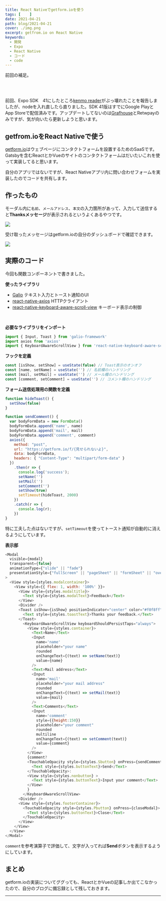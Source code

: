 ```yaml
---
title: React Nativeでgetform.ioを使う
tags: [    ]
date: 2021-04-21
path: blog/2021-04-21
cover: ./img.png
excerpt: getfrom.io on React Native
keywords:
  - 開発
  - Expo
  - React Native
  - コード
  - code
---
```


<Link to='/blog/2021-04-16'>前回</Link>の補足。

<br/><br/>

前回、Expo SDK　41にしたところ[kenmo reader](https://kenmo-reader.ml/)がぶっ壊れたことを報告しましたが、nodeを入れ直したら直りました。SDK 41版はすでにGoogle PlayとApp Storeで配信済みです。アップデートしてないのは[Grafhouse](https://grafhouse.ml/)とRetwpayのみですが、気が向いたら更新しようと思います。


## getfrom.ioをReact Nativeで使う

[getform.io](https://getform.io/)はウェブページにコンタクトフォームを設置するためのSaaSです。Gatsbyを含むReactとかVueのサイトのコンタクトフォームはだいたいこれを使って実装してると思います。

自分のアプリではないですが、React Nativeアプリ内に問い合わせフォームを実装したのでコードを共有します。

## 作ったもの

モーダル内に`名前`、`メールアドレス`、`本文`の入力箇所があって、入力して送信すると**Thanksメッセージ**が表示されるというよくあるやつです。

![](./img1.png)

受け取ったメッセージはgetform.ioの自分のダッシュボードで確認できます。

![](./img2.png)

## 実際のコード

今回も関数コンポーネントで書きました。

**使ったライブラリ**

- [Galio](https://galio.io/) テキスト入力とトースト通知のUI
- [react-native-axios](https://www.npmjs.com/package/react-native-axios) HTTPクライアント
- [react-native-keyboard-aware-scroll-view](https://github.com/APSL/react-native-keyboard-aware-scroll-view) キーボード表示の制御

<br/>

**必要なライブラリをインポート**

```javascript
import { Input, Toast } from 'galio-framework'
import axios from 'axios'
import { KeyboardAwareScrollView } from 'react-native-keyboard-aware-scroll-view'
```

**フックを定義**

```javascript
const [isShow, setShow] = useState(false) // Toast表示のオンオフ
const [name, setName] = useState('') // 名前欄のハンドリング
const [mail, setMail] = useState('') // メール欄のハンドリング
const [comment, setComment] = useState('') // コメント欄のハンドリング
```

**フォーム送信処理用の関数を定義**

```javascript
function hideToast() {
  setShow(false)
}

function sendComment() {
  var bodyFormData = new FormData()
  bodyFormData.append('name', name)
  bodyFormData.append('mail', mail)
  bodyFormData.append('comment', comment)
  axios({
    method: "post",
    url: "https://getform.io/f/{見せられないよ}",
    data: bodyFormData,
    headers: { "Content-Type": "multipart/form-data" }
  })
    .then(r => {
      console.log('success');
      setName('')
      setMail('')
      setComment('')
      setShow(true)
      setTimeout(hideToast, 2000)
    })
    .catch(r => {
      console.log(r);
    })
}
```

特に工夫した点はないですが、`setTimeout`を使ってトースト通知が自動的に消えるようにしています。

**表示部**

```javascript
<Modal
  visible={modal}
  transparent={false}
  animationType={"slide" || "fade"}
  presentationStyle={"fullScreen" || "pageSheet" || "formSheet" || "overFullScreen"}
>
  <View style={styles.modalcontainer}>
    <View style={{ flex: 1, width: '100%' }}>
      <View style={styles.modaltitle}>
        <Text style={styles.modalText}>Feedback</Text>
      </View>
      <Divider />
      <Toast isShow={isShow} positionIndicator="center" color="#f0f8ff" round={true}>
        <Text style={styles.toastText}>Thanks your feedback.</Text>
      </Toast>
        <KeyboardAwareScrollView keyboardShouldPersistTaps="always">
          <View style={styles.container}>
            <Text>Name</Text>
            <Input
              name='name'
              placeholder="your name"
              rounded
              onChangeText={(text) => setName(text)}
              value={name}
            />
            <Text>Mail address</Text>
            <Input
              name='mail'
              placeholder="your mail address"
              rounded
              onChangeText={(text) => setMail(text)}
              value={mail}
            />
            <Text>Comments</Text>
            <Input
              name='comment'
              style={{height:150}}
              placeholder="your comment"
              rounded
              multiline
              onChangeText={(text) => setComment(text)}
              value={comment}
            />
          </View>
          {comment?
          <TouchableOpacity style={styles.Sbutton} onPress={sendComment}>
            <Text style={styles.buttonText}>Send</Text>
          </TouchableOpacity>:
          <View style={styles.nonbutton} >
            <Text style={styles.buttonText}>Input your comment</Text>
          </View>
          }
        </KeyboardAwareScrollView>
      <Divider />
      <View style={styles.footerContainer}>
        <TouchableOpacity style={styles.Pbutton} onPress={closeModal}>
          <Text style={styles.buttonText}>Close</Text>
        </TouchableOpacity>
      </View>
    </View>
  </View>
</Modal>
```

`comment`を参考演算子で評価して、文字が入ってれば**Send**ボタンを表示するようにしています。

## まとめ

getform.ioの実装についてググっても、ReactとかVueの記事しか出てこなかったので、自分のブログに備忘録として残しておきます。

---